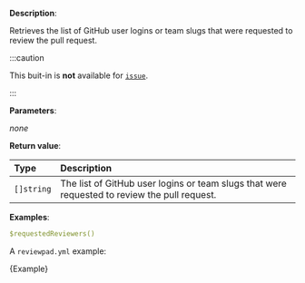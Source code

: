 
**Description**:

Retrieves the list of GitHub user logins or team slugs that were requested to review the pull request.

:::caution

This buit-in is **not** available for [`issue`](/guides/syntax#workflow).

:::

**Parameters**:

_none_

**Return value**:

| Type       | Description                                                                                  |
| :--------- | :------------------------------------------------------------------------------------------- |
| `[]string` | The list of GitHub user logins or team slugs that were requested to review the pull request. |

**Examples**:

```yml
$requestedReviewers()
```

A `reviewpad.yml` example:

<CodeBlock language="yml">{Example}</CodeBlock>
